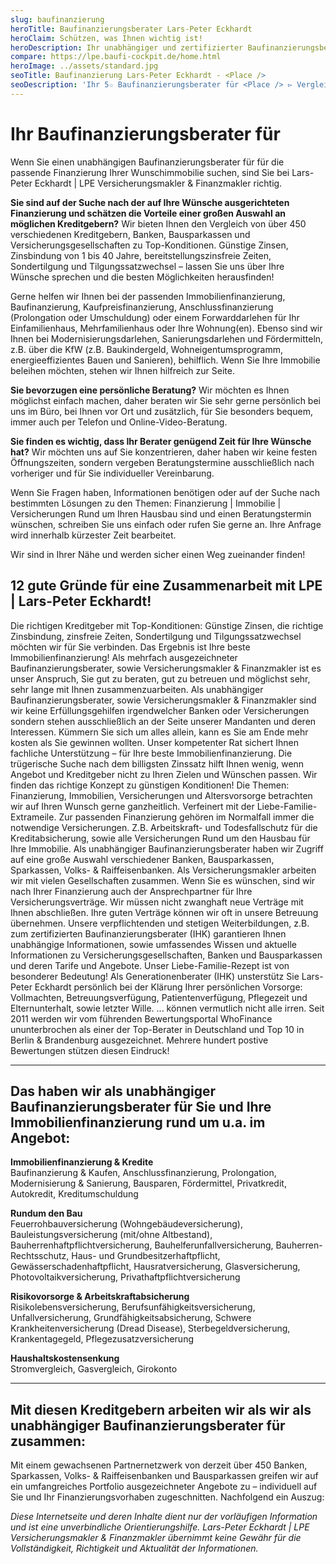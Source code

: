```yaml
---
slug: baufinanzierung
heroTitle: Baufinanzierungsberater Lars-Peter Eckhardt
heroClaim: Schützen, was Ihnen wichtig ist!
heroDescription: Ihr unabhängiger und zertifizierter Baufinanzierungsberater (IHK), Versicherungsmakler sowie spezialisierter Vorsorge- & Generationenberater und persönlicher Ansprechpartner vor Ort, im Büro, per Telefon- und Videoberatung! Herzlich Willkommen ...
compare: https://lpe.baufi-cockpit.de/home.html
heroImage: ../assets/standard.jpg
seoTitle: Baufinanzierung Lars-Peter Eckhardt - <Place />
seoDescription: 'Ihr 5☆ Baufinanzierungsberater für <Place /> ▻ Vergleich über rd. 450 Banken ▻ Immobilienfinanzierung | Baufinanzierung | Anschlussfinanzierung'
---
```


<ProvenExpert />

# Ihr Baufinanzierungsberater für <Place long />

Wenn Sie einen unabhängigen Baufinanzierungsberater für <Place /> für die passende Finanzierung Ihrer Wunschimmobilie suchen, sind Sie bei Lars-Peter Eckhardt | LPE Versicherungsmakler & Finanzmakler richtig.

**Sie sind auf der Suche nach der auf Ihre Wünsche ausgerichteten Finanzierung und schätzen die Vorteile einer großen Auswahl an möglichen Kreditgebern?** Wir bieten Ihnen den Vergleich von über 450 verschiedenen Kreditgebern, Banken, Bausparkassen und Versicherungsgesellschaften zu Top-Konditionen. Günstige Zinsen, Zinsbindung von 1 bis 40 Jahre, bereitstellungszinsfreie Zeiten, Sondertilgung und Tilgungssatzwechsel – lassen Sie uns über Ihre Wünsche sprechen und die besten Möglichkeiten herausfinden!

Gerne helfen wir Ihnen bei der passenden Immobilienfinanzierung, Baufinanzierung, Kaufpreisfinanzierung, Anschlussfinanzierung (Prolongation oder Umschuldung) oder einem Forwarddarlehen für Ihr Einfamilienhaus, Mehrfamilienhaus oder Ihre Wohnung(en). Ebenso sind wir Ihnen bei Modernisierungsdarlehen, Sanierungsdarlehen und Fördermitteln, z.B. über die KfW (z.B. Baukindergeld, Wohneigentumsprogramm, energieeffizientes Bauen und Sanieren), behilflich. Wenn Sie Ihre Immobilie beleihen möchten, stehen wir Ihnen hilfreich zur Seite.

**Sie bevorzugen eine persönliche Beratung?** Wir möchten es Ihnen möglichst einfach machen, daher beraten wir Sie sehr gerne persönlich bei uns im Büro, bei Ihnen vor Ort und zusätzlich, für Sie besonders bequem, immer auch per Telefon und Online-Video-Beratung.

**Sie finden es wichtig, dass Ihr Berater genügend Zeit für Ihre Wünsche hat?** Wir möchten uns auf Sie konzentrieren, daher haben wir keine festen Öffnungszeiten, sondern vergeben Beratungstermine ausschließlich nach vorheriger und für Sie individueller Vereinbarung.

Wenn Sie Fragen haben, Informationen benötigen oder auf der Suche nach bestimmten Lösungen zu den Themen: Finanzierung | Immobilie | Versicherungen Rund um Ihren Hausbau sind und einen Beratungstermin wünschen, schreiben Sie uns einfach oder rufen Sie gerne an. Ihre Anfrage wird innerhalb kürzester Zeit bearbeitet.

Wir sind in Ihrer Nähe und werden sicher einen Weg zueinander finden!

<ContactAndCompareBox />

<AwardBox />

## 12 gute Gründe für eine Zusammenarbeit mit LPE | Lars-Peter Eckhardt!

<ExamplesBox>
	<Example title="Beste Immobilienfinanzierung!" number="01">
		Die richtigen Kreditgeber mit Top-Konditionen: Günstige Zinsen, die richtige Zinsbindung, zinsfreie Zeiten, Sondertilgung und Tilgungssatzwechsel möchten wir für Sie verbinden. Das Ergebnis ist Ihre beste Immobilienfinanzierung! 
	</Example>
	<Example title="Unser hoher Anspruch an uns selbst!" number="02">
		Als mehrfach ausgezeichneter Baufinanzierungsberater, sowie Versicherungsmakler & Finanzmakler ist es unser Anspruch, Sie gut zu beraten, gut zu betreuen und möglichst sehr, sehr lange mit Ihnen zusammenzuarbeiten.
	</Example>
	<Example title="Als Berater immer auf Ihrer Seite!" number="03">
		Als unabhängiger Baufinanzierungsberater, sowie Versicherungsmakler & Finanzmakler sind wir keine Erfüllungsgehilfen irgendwelcher Banken oder Versicherungen sondern stehen ausschließlich an der Seite unserer Mandanten und deren Interessen.
	</Example>
	<Example title="Profitieren Sie von unserem Rat!" number="04">
		Kümmern Sie sich um alles allein, kann es Sie am Ende mehr kosten als Sie gewinnen wollten. Unser kompetenter Rat sichert Ihnen fachliche Unterstützung – für Ihre beste Immobilienfinanzierung.
	</Example>
	<Example title="Konzeption schlägt Kondition" number="05">
		Die trügerische Suche nach dem billigsten Zinssatz hilft Ihnen wenig, wenn Angebot und Kreditgeber nicht zu Ihren Zielen und Wünschen passen. Wir finden das richtige Konzept zu günstigen Konditionen!
	</Example>
	<Example title="Ganzheitliche Betrachtung!" number="06">
		Die Themen: Finanzierung, Immobilien, Versicherungen und Altersvorsorge betrachten wir auf Ihren Wunsch gerne ganzheitlich. Verfeinert mit der <Link to="/liebe-familie">Liebe-Familie-Extrameile</Link>.
	</Example>
	<Example title="Versicherungen & Finanzierung" number="07">
		Zur passenden Finanzierung gehören im Normalfall immer die notwendige Versicherungen. Z.B. Arbeitskraft- und Todesfallschutz für die Kreditabsicherung, sowie alle Versicherungen Rund um den Hausbau für Ihre Immobilie.
	</Example>
	<Example title="Große Auswahl, viele Möglichkeiten!" number="08">
		Als unabhängiger Baufinanzierungsberater haben wir Zugriff auf eine große Auswahl verschiedener Banken, Bausparkassen, Sparkassen, Volks- & Raiffeisenbanken. Als Versicherungsmakler arbeiten wir mit vielen Gesellschaften zusammen.
	</Example>
	<Example title="Ein Ansprechpartner für Ihre Finanzen!" number="09">
		Wenn Sie es wünschen, sind wir nach Ihrer Finanzierung auch der Ansprechpartner für Ihre Versicherungsverträge. Wir müssen nicht zwanghaft neue Verträge mit Ihnen abschließen. Ihre guten Verträge können wir oft in unsere Betreuung übernehmen.
	</Example>
	<Example title="Weiterbildung schafft Kompetenz!" number="10">
		Unsere verpflichtenden und stetigen Weiterbildungen, z.B. zum zertifizierten Baufinanzierungsberater (IHK) garantieren Ihnen unabhängige Informationen, sowie umfassendes Wissen und aktuelle Informationen zu Versicherungsgesellschaften, Banken und Bausparkassen und deren Tarife und Angebote.
	</Example>
	<Example title="Unsere Extrameile für Ihre Familie!" number="11">
		Unser <Link to="/liebe-familie">Liebe-Familie-Rezept</Link> ist von besonderer Bedeutung! Als Generationenberater (IHK) unsterstütz Sie Lars-Peter Eckhardt persönlich bei der Klärung Ihrer persönlichen Vorsorge: Vollmachten, Betreuungsverfügung, Patientenverfügung, Pflegezeit und Elternunterhalt, sowie letzter Wille.
	</Example>
	<Example title="So viele zufriedene Kunden ..." number="12">
		... können vermutlich nicht alle irren. Seit 2011 werden wir vom führenden Bewertungsportal WhoFinance ununterbrochen als einer der Top-Berater in Deutschland und Top 10 in Berlin & Brandenburg ausgezeichnet. Mehrere hundert postive Bewertungen stützen diesen Eindruck!
	</Example>
</ExamplesBox>

<ContactAndCompareBox />

<Reviews />

---

## Das haben wir als unabhängiger Baufinanzierungsberater für Sie und Ihre Immobilienfinanzierung rund um <Place long />u.a. im Angebot:

**Immobilienfinanzierung & Kredite**<br />
Baufinanzierung & Kaufen, Anschlussfinanzierung, Prolongation, Modernisierung & Sanierung, Bausparen, Fördermittel, Privatkredit, Autokredit, Kreditumschuldung

**Rundum den Bau**<br />
Feuerrohbauversicherung (Wohngebäudeversicherung), Bauleistungsversicherung (mit/ohne Altbestand), Bauherrenhaftpflichtversicherung, Bauhelferunfallversicherung, Bauherren-Rechtsschutz, Haus- und Grundbesitzerhaftpflicht, Gewässerschadenhaftpflicht, Hausratversicherung, Glasversicherung, Photovoltaikversicherung, Privathaftpflichtversicherung

**Risikovorsorge & Arbeitskraftabsicherung**<br />
Risikolebensversicherung, Berufsunfähigkeitsversicherung, Unfallversicherung, Grundfähigkeitsabsicherung, Schwere Krankheitenversicherung (Dread Disease), Sterbegeldversicherung, Krankentagegeld, Pflegezusatzversicherung

**Haushaltskostensenkung**<br />
Stromvergleich, Gasvergleich, Girokonto

---

## Mit diesen Kreditgebern arbeiten wir als wir als unabhängiger Baufinanzierungsberater für <Place /> zusammen:

Mit einem gewachsenen Partnernetzwerk von derzeit über 450 Banken, Sparkassen, Volks- & Raiffeisenbanken und Bausparkassen greifen wir auf ein umfangreiches Portfolio ausgezeichneter Angebote zu – individuell auf Sie und Ihr Finanzierungsvorhaben zugeschnitten. Nachfolgend ein Auszug:

<InsurancesBox title='Banken & Bausparkassen'/>

<ContactAndCompareBox />

<ProvenExpert />

_Diese Internetseite und deren Inhalte dient nur der vorläufigen Information und ist eine unverbindliche Orientierungshilfe. Lars-Peter Eckhardt | LPE Versicherungsmakler & Finanzmakler übernimmt keine Gewähr für die Vollständigkeit,
Richtigkeit und Aktualität der Informationen._